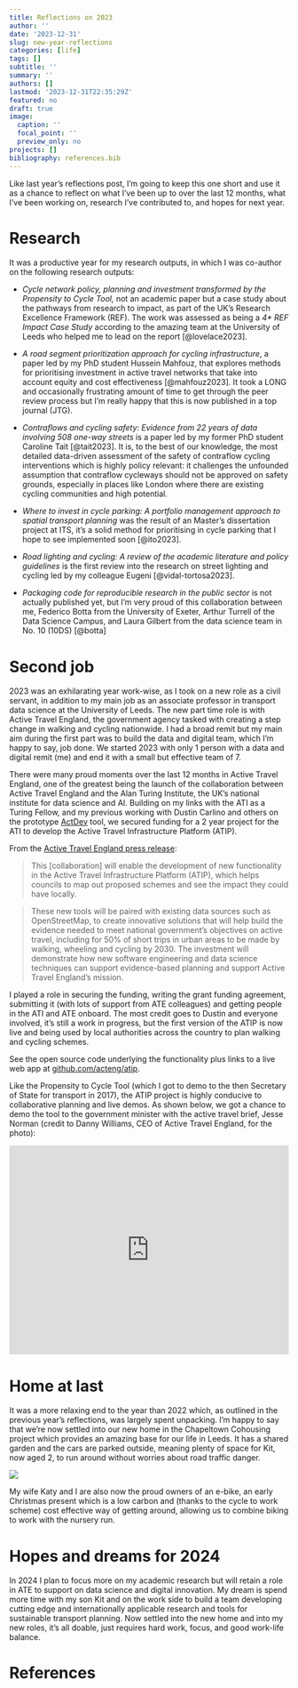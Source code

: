 ```yaml
---
title: Reflections on 2023
author: ''
date: '2023-12-31'
slug: new-year-reflections
categories: [life]
tags: []
subtitle: ''
summary: ''
authors: []
lastmod: '2023-12-31T22:35:29Z'
featured: no
draft: true
image:
  caption: ''
  focal_point: ''
  preview_only: no
projects: []
bibliography: references.bib
---
```


Like last year's reflections post, I'm going to keep this one short and use it as a chance to reflect on what I've been up to over the last 12 months, what I've been working on, research I've contributed to, and hopes for next year.

# Research

It was a productive year for my research outputs, in which I was co-author on the following research outputs:

-   *Cycle network policy, planning and investment transformed by the Propensity to Cycle Tool,* not an academic paper but a case study about the pathways from research to impact, as part of the UK's Research Excellence Framework (REF).
    The work was assessed as being a *4\** *REF Impact Case Study* according to the amazing team at the University of Leeds who helped me to lead on the report [@lovelace2023].

-   *A road segment prioritization approach for cycling infrastructure*, a paper led by my PhD student Hussein Mahfouz, that explores methods for prioritising investment in active travel networks that take into account equity and cost effectiveness [@mahfouz2023].
    It took a LONG and occasionally frustrating amount of time to get through the peer review process but I'm really happy that this is now published in a top journal (JTG).

-   *Contraflows and cycling safety: Evidence from 22 years of data involving 508 one-way streets* is a paper led by my former PhD student Caroline Tait [@tait2023].
    It is, to the best of our knowledge, the most detailed data-driven assessment of the safety of contraflow cycling interventions which is highly policy relevant: it challenges the unfounded assumption that contraflow cycleways should not be approved on safety grounds, especially in places like London where there are existing cycling communities and high potential.

-   *Where to invest in cycle parking: A portfolio management approach to spatial transport planning* was the result of an Master's dissertation project at ITS, it's a solid method for prioritising in cycle parking that I hope to see implemented soon [@ito2023].

-   *Road lighting and cycling: A review of the academic literature and policy guidelines* is the first review into the research on street lighting and cycling led by my colleague Eugeni [@vidal-tortosa2023].

-   *Packaging code for reproducible research in the public sector* is not actually published yet, but I'm very proud of this collaboration between me, Federico Botta from the University of Exeter, Arthur Turrell of the Data Science Campus, and Laura Gilbert from the data science team in No. 10 (10DS) [@botta]

# Second job

2023 was an exhilarating year work-wise, as I took on a new role as a civil servant, in addition to my main job as an associate professor in transport data science at the University of Leeds.
The new part time role is with Active Travel England, the government agency tasked with creating a step change in walking and cycling nationwide.
I had a broad remit but my main aim during the first part was to build the data and digital team, which I'm happy to say, job done.
We started 2023 with only 1 person with a data and digital remit (me) and end it with a small but effective team of 7.

There were many proud moments over the last 12 months in Active Travel England, one of the greatest being the launch of the collaboration between Active Travel England and the Alan Turing Institute, the UK's national institute for data science and AI.
Building on my links with the ATI as a Turing Fellow, and my previous working with Dustin Carlino and others on the prototype [ActDev](https://actdev.cyipt.bike/) tool, we secured funding for a 2 year project for the ATI to develop the Active Travel Infrastructure Platform (ATIP).

From the [Active Travel England press release](https://www.gov.uk/government/news/alan-turing-institute-partnership-brings-data-expertise-to-nationwide-walking-and-cycling-schemes):

> This \[collaboration\] will enable the development of new functionality in the Active Travel Infrastructure Platform (ATIP), which helps councils to map out proposed schemes and see the impact they could have locally.

> These new tools will be paired with existing data sources such as OpenStreetMap, to create innovative solutions that will help build the evidence needed to meet national government’s objectives on active travel, including for 50% of short trips in urban areas to be made by walking, wheeling and cycling by 2030.
> The investment will demonstrate how new software engineering and data science techniques can support evidence-based planning and support Active Travel England’s mission.

I played a role in securing the funding, writing the grant funding agreement, submitting it (with lots of support from ATE colleagues) and getting people in the ATI and ATE onboard.
The most credit goes to Dustin and everyone involved, it's still a work in progress, but the first version of the ATIP is now live and being used by local authorities across the country to plan walking and cycling schemes.

See the open source code underlying the functionality plus links to a live web app at [github.com/acteng/atip](https://github.com/acteng/atip).

Like the Propensity to Cycle Tool (which I got to demo to the then Secretary of State for transport in 2017), the ATIP project is highly conducive to collaborative planning and live demos.
As shown below, we got a chance to demo the tool to the government minister with the active travel brief, Jesse Norman (credit to Danny Williams, CEO of Active Travel England, for the photo):

<!-- ![](images/paste-2.png) -->

<iframe src="https://www.linkedin.com/embed/feed/update/urn:li:share:7041103074261626881" height="376" width="504" frameborder="0" allowfullscreen title="Embedded post">

</iframe>

# Home at last

It was a more relaxing end to the year than 2022 which, as outlined in the previous year's reflections, was largely spent unpacking.
I'm happy to say that we're now settled into our new home in the Chapeltown Cohousing project which provides an amazing base for our life in Leeds.
It has a shared garden and the cars are parked outside, meaning plenty of space for Kit, now aged 2, to run around without worries about road traffic danger.

![](images/paste-1.png)

My wife Katy and I are also now the proud owners of an e-bike, an early Christmas present which is a low carbon and (thanks to the cycle to work scheme) cost effective way of getting around, allowing us to combine biking to work with the nursery run.

# Hopes and dreams for 2024

In 2024 I plan to focus more on my academic research but will retain a role in ATE to support on data science and digital innovation.
My dream is spend more time with my son Kit and on the work side to build a team developing cutting edge and internationally applicable research and tools for sustainable transport planning.
Now settled into the new home and into my new roles, it's all doable, just requires hard work, focus, and good work-life balance.

# References